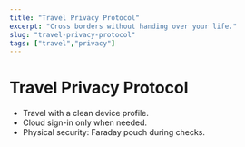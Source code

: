 ```yaml
---
title: "Travel Privacy Protocol"
excerpt: "Cross borders without handing over your life."
slug: "travel-privacy-protocol"
tags: ["travel","privacy"]
---
```


# Travel Privacy Protocol

- Travel with a clean device profile.
- Cloud sign-in only when needed.
- Physical security: Faraday pouch during checks.
